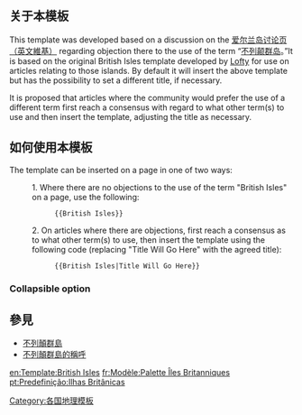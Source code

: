 <includeonly><!-- 在這裡加入模板的保護標識 --></includeonly><noinclude>{{template doc page viewed directly}}</noinclude>
<!-- 在本行下編輯模板說明 -->

== 关于本模板 ==
This template was developed based on a discussion on the [[:en:Talk:Ireland|爱尔兰岛讨论页（英文維基）]] regarding objection there to the use of the term “[[不列颠群岛]]。”It is based on the original British Isles template developed by [[:en:User:Lofty|Lofty]] for use on articles relating to those islands.  By default it will insert the above template but has the possibility to set a different title, if necessary.

It is proposed that articles where the community would prefer the use of a different term first reach a consensus with regard to what other term(s) to use and then insert the template, adjusting the title as necessary.
== 如何使用本模板 ==
The template can be inserted on a page in one of two ways:

:1. Where there are no objections to the use of the term "British Isles" on a page, use the following:

::<code><nowiki>{{British Isles}}</nowiki></code>

:2. On articles where there are objections, first reach a consensus as to what other term(s) to use, then insert the template using the following code (replacing "Title Will Go Here" with the agreed title):

::<code><nowiki>{{British Isles|Title Will Go Here}}</nowiki></code>

=== Collapsible option ===
{{collapsible option}}

== 參見 ==
* [[不列顛群島]]
* [[不列顛群島的稱呼]]

<includeonly>
<!-- 本行下加入模板的分類 -->
[[Category:各国地理模板]]

<!-- 本行下加入模板的跨語言鏈接 -->
[[en:Template:British Isles]]
[[fr:Modèle:Palette Îles Britanniques]]
[[pt:Predefinição:Ilhas Britânicas]]

</includeonly>
